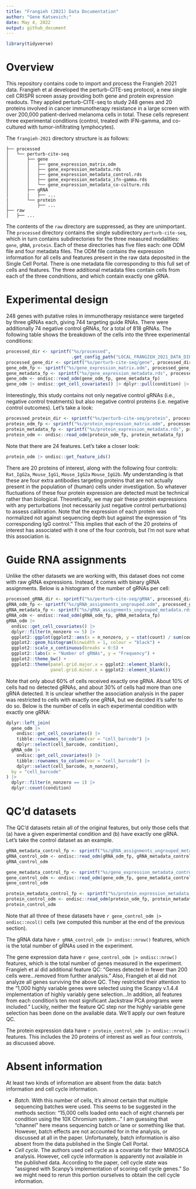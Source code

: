 ```yaml
---
title: "Frangieh (2021) Data Documentation"
author: "Gene Katsevich;"
date: May 4, 2022
output: github_document 
---
```


```r
library(tidyverse)
```

# Overview 

This repository contains code to import and process the Frangieh 2021 data. Frangieh et al developed the perturb-CITE-seq protocol, a new single cell CRISPR screen assay providing both gene and protein expression readouts. They applied perturb-CITE-seq to study 248 genes and 20 proteins involved in cancer immunotherapy resistance in a large screen with over 200,000 patient-derived melanoma cells in total. These cells represent three experimental conditions (control, treated with IFN-gamma, and co-cultured with tumor-infiltrating lymphocytes). 

The `frangieh-2021` directory structure is as follows:
```
├── processed
│   └── perturb-cite-seq
│       ├── gene
│       │   ├── gene_expression_matrix.odm
│       │   ├── gene_expression_metadata.rds 
│       │   ├── gene_expression_metadata_control.rds
│       │   ├── gene_expression_metadata_ifn-gamma.rds
│       │   └── gene_expression_metadata_co-culture.rds
│       ├── gRNA
│       |   ├── ...
|       └── protein
│           ├── ...
├── raw
│   ├── ...
```

The contents of the `raw` directory are suppressed, as they are unimportant. The `processed` directory contains the single subdirectory `perturb-cite-seq`, which in turn contains subdirectories for the three measured modalities: `gene`, `gRNA`, `protein`. Each of these directories has five files each: one ODM file and four metadata files. The ODM file contains the expression information for all cells and features present in the raw data deposited in the Single Cell Portal. There is one metadata file corresponding to this full set of cells and features. The three additional metadata files contain cells from each of the three condnitions, and which contain exactly one gRNA.

# Experimental design

248 genes with putative roles in immunotherapy resistance were targeted by three gRNAs each, giving 744 targeting guide RNAs. There were additionally 74 negative control gRNAs, for a total of 818 gRNAs. The following table shows the breakdown of the cells into the three experimental conditions:
```r
processed_dir <- sprintf("%s/processed", 
                         .get_config_path("LOCAL_FRANGIEH_2021_DATA_DIR"))
processed_gene_dir <- sprintf("%s/perturb-cite-seq/gene", processed_dir)
gene_odm_fp <- sprintf("%s/gene_expression_matrix.odm", processed_gene_dir)
gene_metadata_fp <- sprintf("%s/gene_expression_metadata.rds", processed_gene_dir)
gene_odm <- ondisc::read_odm(gene_odm_fp, gene_metadata_fp)
gene_odm |> ondisc::get_cell_covariates() |> dplyr::pull(condition) |> table()
```

Interestingly, this study contains not only negative control gRNAs (i.e., negative control treatments) but also negative control proteins (i.e. negative control outcomes). Let's take a look:
```r
processed_protein_dir <- sprintf("%s/perturb-cite-seq/protein", processed_dir)
protein_odm_fp <- sprintf("%s/protein_expression_matrix.odm", processed_protein_dir)
protein_metadata_fp <- sprintf("%s/protein_expression_metadata.rds", processed_protein_dir)
protein_odm <- ondisc::read_odm(protein_odm_fp, protein_metadata_fp)
```
Note that there are 24 features. Let's take a closer look:
```r
protein_odm |> ondisc::get_feature_ids()
```
There are 20 proteins of interest, along with the following four controls: `Rat_IgG2a`, `Mouse_IgG1`, `Mouse_IgG2a` `Mouse_IgG2b`. My understanding is that these are four extra antibodies targeting proteins that are not actually present in the population of (human) cells under investigation. So whatever fluctuations of these four protein expression are detected must be technical rather than biological. Theoretically, we may pair these protein expressions with any perturbations (not necessarily just negative control perturbations) to assess calibration. Note that the expression of each protein was normalized not against sequencing depth but against the expression of "its corresponding IgG control." This implies that each of the 20 proteins of interest has associated with it one of the four controls, but I'm not sure what this association is. 

# Guide RNA assignments

Unlike the other datasets we are working with, this dataset does not come with raw gRNA expressions. Instead, it comes with binary gRNA assignments. Below is a histogram of the number of gRNAs per cell:
```r
processed_gRNA_dir <- sprintf("%s/perturb-cite-seq/gRNA", processed_dir)
gRNA_odm_fp <- sprintf("%s/gRNA_assignments_ungrouped.odm", processed_gRNA_dir)
gRNA_metadata_fp <- sprintf("%s/gRNA_assignments_ungrouped_metadata.rds", processed_gRNA_dir)
gRNA_odm <- ondisc::read_odm(gRNA_odm_fp, gRNA_metadata_fp)
gRNA_odm |> 
  ondisc::get_cell_covariates() |>
  dplyr::filter(n_nonzero <= 5) |>
  ggplot2::ggplot(ggplot2::aes(x = n_nonzero, y = stat(count) / sum(count))) +
  ggplot2::geom_histogram(binwidth = 1, colour = "black") +
  ggplot2::scale_x_continuous(breaks = 0:5) +
  ggplot2::labs(x = "Number of gRNAs", y = "Frequency") +
  ggplot2::theme_bw() +
  ggplot2::theme(panel.grid.major.x = ggplot2::element_blank(),
                 panel.grid.minor.x = ggplot2::element_blank())
```

Note that only about 60% of cells received exactly one gRNA. About 10% of cells had no detected gRNAs, and about 30% of cells had more than one gRNA detected. It is unclear whether the association analysis in the paper was restricted to cells with exactly one gRNA, but we decided it's safer to do so. Below is the number of cells in each experimental condition with exactly one gRNA:
```r
dplyr::left_join(
  gene_odm |>
    ondisc::get_cell_covariates() |>
    tibble::rownames_to_column(var = "cell_barcode") |>
    dplyr::select(cell_barcode, condition),
  gRNA_odm |>
    ondisc::get_cell_covariates() |>
    tibble::rownames_to_column(var = "cell_barcode") |>
    dplyr::select(cell_barcode, n_nonzero),
  by = "cell_barcode"
) |>
  dplyr::filter(n_nonzero == 1) |>
  dplyr::count(condition)
```

# QC'd datasets

The QC'd datasets retain all of the original features, but only those cells that (a) have a given experimental condition and (b) have exactly one gRNA. Let's take the control dataset as an example.

```r
gRNA_metadata_control_fp <- sprintf("%s/gRNA_assignments_ungrouped_metadata_control.rds", processed_gRNA_dir)
gRNA_control_odm <- ondisc::read_odm(gRNA_odm_fp, gRNA_metadata_control_fp)
gRNA_control_odm

gene_metadata_control_fp <- sprintf("%s/gene_expression_metadata_control.rds", processed_gene_dir)
gene_control_odm <- ondisc::read_odm(gene_odm_fp, gene_metadata_control_fp)
gene_control_odm

protein_metadata_control_fp <- sprintf("%s/protein_expression_metadata_control.rds", processed_protein_dir)
protein_control_odm <- ondisc::read_odm(protein_odm_fp, protein_metadata_control_fp)
protein_control_odm
```

Note that all three of these datasets have `r gene_control_odm |> ondisc::ncol()` cells (we computed this number at the end of the previous section). 

The gRNA data have `r gRNA_control_odm |> ondisc::nrow()` features, which is the total number of gRNAs used in the experiment. 

The gene expression data have `r gene_control_odm |> ondisc::nrow()` features, which is the total number of genes measured in the experiment. Frangieh et al did additional feature QC: "Genes detected in fewer than 200 cells were...removed from further analysis." Also, Frangieh et al did not analyze all genes surviving the above QC. They restricted their attention to the "1,000 highly variable genes were selected using the Scanpy v.1.4.4 implementation of highly variably gene selection...In addition, all features
from each condition’s ten most significant Jackstraw PCA programs were included." Luckily, neither the feature QC step nor the highly variable gene selection has been done on the available data. We'll apply our own feature QC. 

The protein expression data have `r protein_control_odm |> ondisc::nrow()` features. This includes the 20 proteins of interest as well as four controls, as discussed above.

# Absent information

At least two kinds of information are absent from the data: batch information and cell cycle information. 

- *Batch.* With this number of cells, it's almost certain that multiple sequencing batches were used. This seems to be suggested in the methods section: "15,000 cells loaded onto each of eight channels per condition using the 10X Chromium system..." I am guessing that "channel" here means sequencing batch or lane or something like that. However, batch effects are not accounted for in the analysis, or discussed at all in the paper. Unfortunately, batch information is also absent from the data published in the Single Cell Portal.
- *Cell cycle.* The authors used cell cycle as a covariate for their MIMOSCA analysis. However, cell cycle information is apparently not available in the published data. According to the paper, cell cycle state was "assigned with Scanpy’s implementation of scoring cell cycle genes." So we might need to rerun this portion ourselves to obtain the cell cycle information.